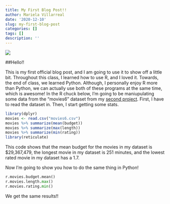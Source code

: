 ```yaml
---
title: My First Blog Post!!
author: Mariela Villarreal
date: '2020-12-10'
slug: my-first-blog-post
categories: []
tags: []
description: ''
---
```


![](/post/2020-12-10-my-first-blog-post_files/snake.jpg)



##Hello!!

This is my first official blog post, and I am going to use it to show off a little bit. Throughout this class, I learned how to use R, and I loved it. Towards, the end of class, we learned Python. Although, I personally enjoy R more than Python, we can actually use both of these programs at the same time, which is awesome! In the R chuck below, I'm going to be maniupulating some data from the "movies6" dataset from my [second project](/project/project2/). First, I have to read the dataset in. Then, I start getting some stats. 

```R
library(dplyr)
movies <- read.csv("movies6.csv")
movies %>% summarize(mean(budget))
movies %>% summarize(max(length))
movies %>% summarize(min(rating))
library(reticulate)
```

This code shows that the mean budget for the movies in my dataset is $29,367,479, the longest movie in my dataset is 251 minutes, and the lowest rated movie in my dataset has a 1.7. 



Now I'm going to show you how to do the same thing in Python!
```python
r.movies.budget.mean()
r.movies.length.max()
r.movies.rating.min()
```

We get the same results!! 